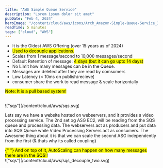 ```yaml
---
title: "AWS Simple Queue Service"
description: "Lorem ipsum dolor sit amet"
pubDate: "Feb 4, 2024"
heroImage: "/content/cloud/aws/icons/Arch_Amazon-Simple-Queue-Service_32.svg"
readTime: 5 minutes
tags: ["cloud", "AWS"]
---
```



<Section
	link="intro"
	title="AWS Simple Queue Service Introduction"
	imageUrl="/content/cloud/aws/icons/Arch_Amazon-Simple-Queue-Service_32.svg"
/>

- It is the Oldest AWS Offering (over 15 years as of 2024)
- <mark>Used to decouple applications.</mark>
- Scales from 1 message/second to 10,000 messages/second
- Default Retention of message: <mark>4 days (but it can go upto 14 days)</mark>
- No Limit how many messages can be in the Queue.
- Messages are deleted after they are read by comsumers
- Low Latency (&lt; 10ms on publish/recieve)
- consumer share the work to read message & scale horizontally

<mark>Note: It is a pull based system!</mark>

<br />
!["sqs"](/content/cloud/aws/sqs.svg)
<br />

<Section
	link="sqs-decouple-apps"
	title="SQS to decouple between application tiers"
	imageUrl="/content/cloud/aws/icons/Arch_Amazon-Simple-Queue-Service_32.svg"
/>

Lets say we have a website hosted on webservers, and it provides a video processing service. The 2nd set og ASG EC2, will be reading
from the SQS queue and processing data. The webservers act as producers and put data into SQS Queue while Video Processing Servers act
as consumers. The Awesome thing about it is that we can scale the second ASG independently from the first (& thats why its called coupling)

<mark>
	{" "}
	And on top of it, AutoScaling can happen on how many messages there are in the
	SQS!!
</mark>

<br />
!["sqs"](/content/cloud/aws/sqs_decouple_two.svg)
<br />
